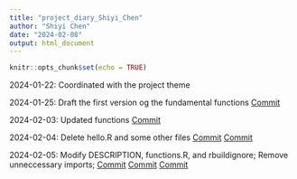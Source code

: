 ```yaml
---
title: "project_diary_Shiyi_Chen"
author: "Shiyi Chen"
date: "2024-02-08"
output: html_document
---
```


```r
knitr::opts_chunk$set(echo = TRUE)

```



2024-01-22: Coordinated with the project theme

2024-01-25: Draft the first version og the fundamental functions
[Commit](https://github.com/marinatian/534project/commit/9878c6500e8c47077393a3aa56a5985eef8f5d91)

2024-02-03: Updated functions
[Commit](https://github.com/marinatian/534project/commit/2b8359aeee85a7e2a8a130738572df0f8ae82091)

2024-02-04: Delete hello.R and some other files
[Commit](https://github.com/marinatian/534project/commit/94781d7840434d0e3abf89f828d9e97e305d6149)
[Commit](https://github.com/marinatian/534project/commit/fee73c90d154875259c3f951dd6d965bfb98566c)

2024-02-05: Modify DESCRIPTION, functions.R, and rbuildignore; Remove unneccessary imports;
[Commit](https://github.com/marinatian/534project/commit/980b0dca48aa57c79bf4a5f26a6c0e42b04cc5bd)
[Commit](https://github.com/marinatian/534project/commit/c01c8064f7cfc9ac675f89cd3cf1a1c3b488df91)
[Commit](https://github.com/marinatian/534project/commit/9b3de352ba2a9df3d9facdc1f01d9a010c125c58)

